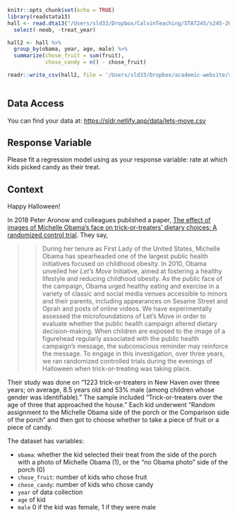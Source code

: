 

```r
knitr::opts_chunk$set(echo = TRUE)
library(readstata13)
hall <- read.dta13("/Users/sld33/Dropbox/CalvinTeaching/STAT245/s245-2021/tests/test2/data/Halloween2012-2014-2015_PLOS.dta") %>%
  select(-neob, -treat_year) 

hall2 <- hall %>%
  group_by(obama, year, age, male) %>%
  summarize(chose_fruit = sum(fruit),
            chose_candy = n() - chose_fruit)

readr::write_csv(hall2, file = '/Users/sld33/Dropbox/academic-website/static/data/lets-move.csv')
  
```

## Data Access

You can find your data at: <https://sldr.netlify.app/data/lets-move.csv>

## Response Variable

Please fit a regression model using as your response variable: rate at which kids picked candy as their treat.

## Context

Happy Halloween!

In 2018 Peter Aronow and colleagues published a paper, [The effect of images of Michelle Obama’s face on trick-or-treaters’ dietary choices: A randomized control trial](https://journals.plos.org/plosone/article?id=10.1371/journal.pone.0189693). They say,

>> During her tenure as First Lady of the United States, Michelle Obama has spearheaded one of the largest public health initiatives focused on childhood obesity. In 2010, Obama unveiled her *Let’s Move* Initiative, aimed at fostering a healthy lifestyle and reducing childhood obesity. As the public face of the campaign, Obama urged healthy eating and exercise in a variety of classic and social media venues accessible to minors and their parents, including appearances on Sesame Street and Oprah and posts of online videos. We have experimentally assessed the microfoundations of Let’s Move in order to evaluate whether the public health campaign altered dietary decision-making. When children are exposed to the image of a figurehead regularly associated with the public health campaign’s message, the subconscious reminder may reinforce the message. To engage in this investigation, over three years, we ran randomized controlled trials during the evenings of Halloween when trick-or-treating was taking place.

Their study was done on "1223 trick-or-treaters in New Haven over three years; on average, 8.5 years old and 53% male (among children whose gender was identifiable)." The sample included "Trick-or-treaters over the age of three that approached the house." Each kid underwent "Random assignment to the Michelle Obama side of the porch or the Comparison side of the porch" and then got to choose whether to take a piece of fruit or a piece of candy.

The dataset has variables:

- `obama`: whether the kid selected their treat from the side of the porch with a photo of Michelle Obama (1), or the "no Obama photo" side of the porch (0)
- `chose_fruit`: number of kids who chose fruit
- `chose_candy`: number of kids who chose candy
- `year` of data collection
- `age` of kid
- `male` 0 if the kid was female, 1 if they were male

